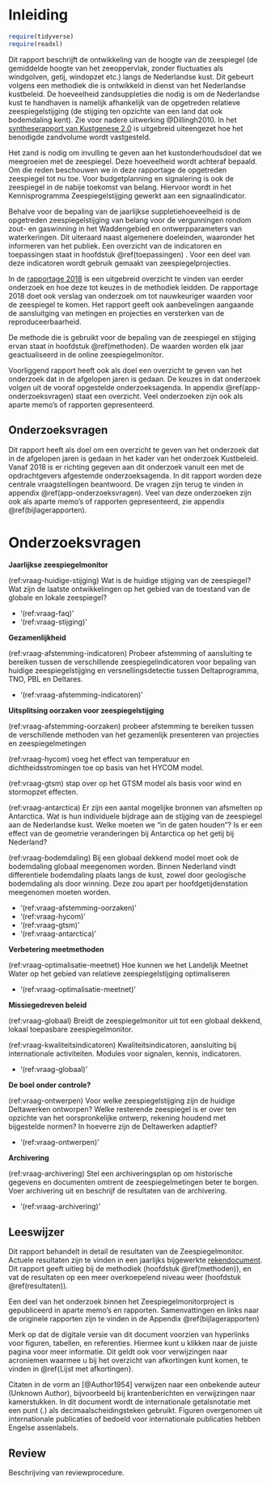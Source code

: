 # Inleiding {#inleiding}

```r

require(tidyverse)
require(readxl)
```

Dit rapport beschrijft de ontwikkeling van de hoogte van de zeespiegel (de gemiddelde hoogte van het zeeoppervlak, zonder fluctuaties als windgolven, getij, windopzet etc.) langs de Nederlandse kust. Dit gebeurt volgens een methodiek die is ontwikkeld in dienst van het Nederlandse kustbeleid. De hoeveelheid zandsuppleties die nodig is om de Nederlandse kust te handhaven is namelijk afhankelijk van de opgetreden relatieve zeespiegelstijging (de stijging ten opzichte van een land dat ook bodemdaling kent). Zie voor nadere uitwerking @Dillingh2010. In het [syntheserapport van Kustgenese 2.0](https://www.helpdeskwater.nl/publish/pages/188194/170065_m2_rapport_kustgenese-2_a4_v11_digitaal.pdf) is uitgebreid uiteengezet hoe het benodigde zandvolume wordt vastgesteld.

Het zand is nodig om invulling te geven aan het kustonderhoudsdoel dat we meegroeien met de zeespiegel. Deze hoeveelheid wordt achteraf bepaald. Om die reden beschouwen we in deze rapportage de opgetreden zeespiegel tot nu toe. Voor budgetplanning en signalering is ook de zeespiegel in de nabije toekomst van belang. Hiervoor wordt in het Kennisprogramma Zeespiegelstijging gewerkt aan een signaalindicator. 

Behalve voor de bepaling van de jaarlijkse suppletiehoeveelheid is de opgetreden zeespiegelstijging van belang voor de vergunningen rondom zout- en gaswinning in het Waddengebied en ontwerpparameters van waterkeringen. Dit uiteraard naast algemenere doeleinden, waaronder het informeren van het publiek. Een overzicht van de indicatoren en toepassingen staat in hoofdstuk \@ref(toepassingen) . Voor een deel van deze indicatoren wordt gebruik gemaakt van zeespiegelprojecties.

In de [rapportage 2018](https://www.deltares.nl/app/uploads/2019/03/Zeespiegelmonitor-2018-final.pdf) is een uitgebreid overzicht te vinden van eerder onderzoek en hoe deze tot keuzes in de methodiek leidden. De rapportage 2018 doet ook verslag van onderzoek om tot nauwkeuriger waarden voor de zeespiegel te komen. Het rapport geeft ook aanbevelingen aangaande de aansluitging van metingen en projecties en versterken van de reproduceerbaarheid.

De methode die is gebruikt voor de bepaling van de zeespiegel en stijging ervan staat in hoofdstuk \@ref(methoden). De waarden worden elk jaar geactualiseerd in de online zeespiegelmonitor.

Voorliggend rapport heeft ook als doel een overzicht te geven van het onderzoek dat in de afgelopen jaren is gedaan. De keuzes in dat onderzoek volgen uit de vooraf opgestelde onderzoeksagenda. In appendix \@ref(app-onderzoeksvragen) staat een overzicht. Veel onderzoeken zijn ook als aparte memo's of rapporten gepresenteerd.

<!-- In dit rapport wordt de actuele stand en stijging van de zeespiegel langs de Nederlandse kust beschreven. Deze huidige zeespiegel is belangrijk voor het Nederlandse kustbeleid. De Nederlandse kust is fundamenteel voor onze veiligheid, drinkwatervoorziening, ecologie en recreatie. -->

<!-- Het handhaven van de kustlijn en het handhaven van het kustfundament zijn twee belangrijke pijlers van het landelijke kustbeleid. Het kustfundament is het deel van de kust dat van belang is als drager van functies in het kustgebied. Het landelijke kustbeleid is geformuleerd in de 3e Kustnota [@rws2000], Nota Ruimte[@rws2004], het Nationaal Waterplan [@rws2008], de Nationale Visie Kust en Beslissing Zand [@IenM2013; @IenM2014]. Er wordt gehandhaafd door morfologische interventies in de vorm van zandsuppleties. -->

<!-- In de context van kustbeheer wordt onder de 'zeespiegel' verstaan de over langere tijd gemiddelde hoogte van het zeeoppervlak, waaruit de korte termijn fluctuaties (windgolven, getij, windopzet etc.) nagenoeg zijn verdwenen. Wat overblijft is de geleidelijke verandering van de hoogte van het zeeoppervlak. Dit wordt nader uitgewerkt in hoofdstuk \ref{#methoden}. -->

<!-- Het benodigde zandvolume wordt in essentie bepaald door het oppervlak van een deel van het kustfundament maal de zeespiegelstijging. Voor elke millimeter per jaar zeespiegelstijging wordt 7 miljoen $m^3$ gesuppleerd [@Ronde2008]. Er wordt naar gestreefd het gehele kustfundament, inclusief de landzijde mee te laten groeien [@rws2008]. -->

<!-- De directe koppeling tussen kustfundament, zeespiegelstijging en suppletievolume maken het doelmatig suppleren en de precieze bepaling van de zeespiegelstijging en het kustfundament tot relevante onderzoeksthema's. In het programma [Kustgenese 2.0](https://www.helpdeskwater.nl/onderwerpen/waterveiligheid/kust/kustgenese-2-0/) wordt toegewerkt naar een verdere uitwerking van deze aanpak met als doel *Het genereren van kennis om vanaf 2020 goed onderbouwd besluiten te kunnen nemen over beleid en beheer van het Nederlandse zandige kustsysteem*. De grenzen van het kustfundament worden opnieuw bepaald. De uitwisseling tussen het kustfundament en de bekkens (Waddenzee, Westerschelde) wordt geschat en er wordt gekeken naar uitwisselingen van sediment over de landsgrenzen. Daarnaast, en belangrijk voor dit onderzoek, wordt ook de relatieve zeespiegelstijging verder uitgesplitst in een schatting van absolute bodemdaling en absolute zeespiegelstijging. Relatieve zeespiegelstijging is de stijging van de zeespiegel ten opzichte van het land, de som van de absolute zeespiegelstijging en de daling van het landgebonden referentievlak, zie @ref(fig:relatievezeespiegel) en de nadere uitwerking in [@Dillingh2010]. -->

<!-- ```{r relatievezeespiegel, fig.cap="Relatieve versus absolute zeespiegelstijging."} -->

<!-- knitr::include_graphics("figures/relatievezeespiegel.png") -->

<!-- ``` -->

<!-- De 'huidige zeespiegel' is een kenmerkende waarde die wordt gebruikt voor de bepaling van de benodigde omvang van de zandsuppleties. Een kenmerkende waarde is een afgeleide statistiek, ook wel kengetal of indicator genoemd, die gekoppeld is aan een strategisch doel \@[Koningsveld2005]. De methode van het bepalen van deze waarde wordt in dit rapport beschreven. De jaarlijks bepaalde waarde wordt elk jaar geactualiseerd in de online [zeespiegelmonitor](https://github.com/openearth/sealevel/blob/master/notebooks/dutch-sea-level-monitor.ipynb). -->

<!-- De zeespiegelstijging wordt niet alleen voor de kust gebruikt maar ook voor de beperking van gaswinning onder de Wadden, het ontwerp van dijken en om te bepalen waar je wel en niet mag bouwen in de buurt van de kust. In dit rapport geven we een overzicht van welke zeespiegelindicatoren in gebruik zijn voor de verschillende toepassingen. Voor een deel van deze indicatoren wordt gebruik gemaakt van zeespiegelprojecties. -->

<!-- ## Aansluiting bij eerder onderzoek {#Aansluiting-bij-eerder-onderzoek} -->

<!-- Nederland kent een lange geschiedenis in het systematisch meten van de zeespiegel (uurlijks sinds 1700) en de zeebodem en kusttopografie (jaarlijks sinds 1964). Deze metingen hebben bijgedragen aan doelmatig [@Koningsveld2004] en 'evidence based' [@Begum2007; @Portman2012] kustbeheer. In die lijn passen ook de onderzoeken, waar dit een vervolg op is, van @Dillingh2010, @Ronde2014 en @Baart2015. De term 'evidence based' is overgewaaid uit het Verenigd Koninkrijk en de volksgezondheid [@Nutley2000; @Sanderson2002]. -->

<!-- In @Dillingh2010 werd een eerste definitie gegeven van de zeespiegelstijging in de context van het suppletiebeleid. Er werd bepaald dat rekening gehouden moet worden met geodetische datum verandering (NAP-correctie) en met fysische processen (nodaal getij, zie paragraaf \ref{getij}, luchtdruk, zie paragraaf \ref{luchtdruk}). Er werd gevonden dat er geen statistisch aantoonbare versnelling in de zeespiegelstijging plaats vond over de periode 1890-2008. Een indicatie voor een versnelling werd wel gevonden met een meer exploratieve aanpak. Het al dan niet optreden van een versnelling is relevant omdat daardoor de te suppleren hoeveelheid zand toeneemt. Daarnaast werd een eerste koppeling gemaakt tussen de zeespiegel observaties (het statistische model) en de zeespiegel projecties van het \acr{KNMI}. Tenslotte hebben @Dillingh2010 de satelliet metingen van de absolute zeespiegel vergeleken met de metingen van de getijstations. -->

<!-- In @Dillingh2013 werden de huidige zeespiegelstand en de huidige zeespiegelstijging, zoals gebruikt voor het kustonderhoud, overgenomen als een 'kenmerkende waarde'. Het werd opgenomen in het overzicht met indicatoren als het gemiddeld hoog- en laagwater (slotgemiddelden), gemiddelde getijkrommen, \acr{LAT}, overschrijdingsfrequenties van hoogwater- en laagwater en de afvoerkarakteristieken zoals in gebruik voor rivierbeheer. -->

<!-- @Ronde2014 hadden als doel om de schatting betrouwbaarder te maken. Dit gebeurde door naar de statistische relatie met andere fysische processen (wind, rivierafvoer) te kijken. Ze concludeerden dat het voor de Nederlandse kust noodzakelijk is om rekening te houden met de wind. Zodoende kan veel variantie verklaard worden, waardoor een betrouwbaardere zeespiegel en zeespiegeltrend bepaald kunnen worden. Omdat de wind een negatieve trend liet zien voor het enkele station dat onderzocht werd, ontstond de vraag of misschien de onderliggende zeespiegelstijging eigenlijk te laag is ingeschat. De exploratieve methode om naar versnellingen te kijken werd veranderd (van Whittaker [@Eilers2003] naar \acr{LOESS} [@Cleveland1979]). De satellietmetingen werden in meer detail bekeken. @Ronde2014 gaven aan dat in de statistische methode een hoger gewicht aan recente waarnemingen moet worden toegekend dan aan oudere waarnemingen. Daarnaast werd een aanbeveling gedaan om een schatting voor de nabije toekomst te maken op basis van zowel klimaatscenario's als metingen. -->

<!-- @Baart2014 hebben de combinatie van statistische en fysische modellen verder uitgewerkt. Daarop bouwen we in dit onderzoek weer verder. Er werden voor het eerst heranalyses in de berekeningen meegenomen. Het gebruik van tijdsafhankelijke trends werd geïntroduceerd om sneller inzicht te krijgen in mogelijke versnelling. -->

<!-- @Baart2018 hebben de invloed van wind, luchtdruk en nodaal getij verder onderzocht om een nauwkeuriger zeespiegel en -stijging te kunnen berekenen. Een versnelling van de zeespiegel werd getest met twee verschillende versnellingsmodellen, een kwadratische versnelling, en een knikpunt. Er werd geen significante versnelling geconstateerd. Verder werden de metingen langs de Nederlandse kust vergeleken met metingen door satellieten, en met de geprojecteerde zeespiegel tot 100 jaar vooruit. Er werd aanbevolen om de aansluitging van metingen en projecties extra aandacht ter geven. Er werd verder geadviseerd om de reproduceerbaarheid van kenmerkende waarden ter versterken. -->

## Onderzoeksvragen {#onderzoeksvragen}

Dit rapport heeft als doel om een overzicht te geven van het onderzoek dat in de afgelopen jaren is gedaan in het kader van het onderzoek Kustbeleid. Vanaf 2018 is er richting gegeven aan dit onderzoek vanuit een met de opdrachtgevers afgestemde onderzoeksagenda. In dit rapport worden deze centrale vraagstellingen beantwoord. De vragen zijn terug te vinden in appendix @ref(app-onderzoeksvragen). Veel van deze onderzoeken zijn ook als aparte memo's of rapporten gepresenteerd, zie appendix @ref(bijlagerapporten).

# Onderzoeksvragen {#app-onderzoeksvragen}

**Jaarlijkse zeespiegelmonitor**

(ref:vraag-huidige-stijging) Wat is de huidige stijging van de zeespiegel? Wat zijn de laatste ontwikkelingen op het gebied van de toestand van de globale en lokale zeespiegel?

-   '(ref:vraag-faq)'
-   '(ref:vraag-stijging)'

**Gezamenlijkheid**

(ref:vraag-afstemming-indicatoren) Probeer afstemming of aansluiting te bereiken tussen de verschillende zeespiegelindicatoren voor bepaling van huidige zeespiegelstijging en versnellingsdetectie tussen Deltaprogramma, TNO, PBL en Deltares.

-   '(ref:vraag-afstemming-indicatoren)'

**Uitsplitsing oorzaken voor zeespiegelstijging**

(ref:vraag-afstemming-oorzaken) probeer afstemming te bereiken tussen de verschillende methoden van het gezamenlijk presenteren van projecties en zeespiegelmetingen

(ref:vraag-hycom) voeg het effect van temperatuur en dichtheidsstromingen toe op basis van het HYCOM model.

(ref:vraag-gtsm) stap over op het GTSM model als basis voor wind en stormopzet effecten.

(ref:vraag-antarctica) Er zijn een aantal mogelijke bronnen van afsmelten op Antarctica. Wat is hun individuele bijdrage aan de stijging van de zeespiegel aan de Nederlandse kust. Welke moeten we "in de gaten houden"? Is er een effect van de geometrie veranderingen bij Antarctica op het getij bij Nederland?

(ref:vraag-bodemdaling) Bij een globaal dekkend model moet ook de bodemdaling globaal meegenomen worden. Binnen Nederland vindt differentiele bodemdaling plaats langs de kust, zowel door geologische bodemdaling als door winning. Deze zou apart per hoofdgetijdenstation meegenomen moeten worden.

-   '(ref:vraag-afstemming-oorzaken)'
-   '(ref:vraag-hycom)'
-   '(ref:vraag-gtsm)'
-   '(ref:vraag-antarctica)'
<!-- -   '(ref:vraag-bodemdaling)' -->

**Verbetering meetmethoden**

(ref:vraag-optimalisatie-meetnet) Hoe kunnen we het Landelijk Meetnet Water op het gebied van relatieve zeespiegelstijging optimaliseren

-   '(ref:vraag-optimalisatie-meetnet)'

**Missiegedreven beleid**

(ref:vraag-globaal) Breidt de zeespiegelmonitor uit tot een globaal dekkend, lokaal toepasbare zeespiegelmonitor.

(ref:vraag-kwaliteitsindicatoren) Kwaliteitsindicatoren, aansluiting bij internationale activiteiten. Modules voor signalen, kennis, indicatoren.

-   '(ref:vraag-globaal)' <!-- -   '(ref:vraag-kwaliteitsindicatoren)' -->

**De boel onder controle?**

(ref:vraag-ontwerpen) Voor welke zeespiegelstijging zijn de huidige Deltawerken ontworpen? Welke resterende zeespiegel is er over ten opzichte van het oorspronkelijke ontwerp, rekening houdend met bijgestelde normen? In hoeverre zijn de Deltawerken adaptief?

-   '(ref:vraag-ontwerpen)'

**Archivering**

(ref:vraag-archivering) Stel een archiveringsplan op om historische gegevens en documenten omtrent de zeespiegelmetingen beter te borgen. Voer archivering uit en beschrijf de resultaten van de archivering.

<!-- opnemen in discussie: veel documentatie verwerkt in NAP info (bodemdaling) en Waterinfo-extra (zeespiegelproducten) -->

-   '(ref:vraag-archivering)'



## Leeswijzer {#Leeswijzer}

Dit rapport behandelt in detail de resultaten van de Zeespiegelmonitor. Actuele resultaten zijn te vinden in een jaarlijks bijgewerkte [rekendocument](https://github.com/openearth/sealevel/blob/master/notebooks/dutch-sea-level-monitor.ipynb). Dit rapport geeft uitleg bij de methodiek (hoofdstuk \@ref(methoden)), en vat de resultaten op een meer overkoepelend niveau weer (hoofdstuk \@ref(resultaten)).

Een deel van het onderzoek binnen het Zeespiegelmonitorproject is gepubliceerd in aparte memo's en rapporten. Samenvattingen en links naar de originele rapporten zijn te vinden in de Appendix \@ref(bijlagerapporten)

Merk op dat de digitale versie van dit document voorzien van hyperlinks voor figuren, tabellen, en referenties. Hiermee kunt u klikken naar de juiste pagina voor meer informatie. Dit geldt ook voor verwijzingen naar acroniemen waarmee u bij het overzicht van afkortingen kunt komen, te vinden in \@ref{Lijst met afkortingen}.

Citaten in de vorm an [@Author1954] verwijzen naar een onbekende auteur (Unknown Author), bijvoorbeeld bij krantenberichten en verwijzingen naar kamerstukken. In dit document wordt de internationale getalsnotatie met een punt (.) als decimaalscheidingsteken gebruikt. Figuren overgenomen uit internationale publicaties of bedoeld voor internationale publicaties hebben Engelse assenlabels.

## Review {#Review}

Beschrijving van reviewprocedure.
